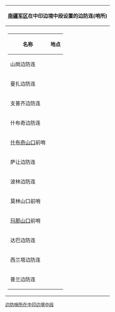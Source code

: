 {| class="wikitable collapsible collapsed"  
|-
!colspan="2"|[[南疆军区]]在中印边境中段设置的边防连(哨所)
|- 
|-
| 
{| class="wikitable"  
! 名称 !! 地点
|-
|山岗边防连|| {{coord|32.2116| 79.1936 }} 
|-
|曼扎边防连|| {{coord|32.1555| 78.8040 }} 
|-
|支普齐边防连|| {{coord|32.5764| 78.6083 }} 
|-
|什布奇边防连|| {{coord|31.8105| 78.8088 }} 
|-
|[[什布奇山口]]前哨|| {{coord|31.8145| 78.7473 }} 
|-
|萨让边防连|| {{coord|31.5681| 79.0520 }} 
|-
|波林边防连|| {{coord|31.2985| 79.5455 }} 
|-
|莫林山口前哨|| {{coord|31.2384| 79.3336 }} 
|-
|[[玛那山口]]前哨|| {{coord|31.2318| 79.5717 }} 
|-
|达巴边防连|| {{coord|31.2280| 79.9252 }} 
|-
|西兰塔边防连|| {{coord|30.7560| 80.5960 }} 
|-
|普兰边防连|| {{coord|30.30222| 81.17889 }}  
|}

|

{{OSM Location map
| coord = {{coord|31.44|79.9 }}   <!-- Map center -->
| float = <!-- null, left, right -->  
| zoom = 8
| width = 550
| height = 550
| caption = <center> [[南疆军区]]在中印边境中段设置的边防连(哨所) </center>
| nolabels = 1
| map-data = 
| auto-caption=1
| scalemark = 1
<!-- the optional 'D' values become Defaults for subsequent parameter sets -->
| markD = Red pog.svg 
| mark-sizeD = 3
| mark-imageD =  <!-- null --> 
| mark-descriptionD =  <!-- null --> 
| label-sizeD = 10
| label-colorD = dark grey
| label-posD = right 
| label-offset-xD = 5 
| shapeD =  n-circle 
| shape-colorD =  <!-- null --> 
| shape-outlineD =  <!-- null --> 
<!-- the optional 'D' values become Defaults for subsequent parameter sets -->
<!-- 山岗边防连 -->
| mark-coord1 = {{coord|32.2116| 79.1936 }} 
| label1 = 山岗边防连 
| mark-title1 = 山岗边防连 
<!-- 山岗边防连 -->
<!-- Tianwendian -->
| mark-coord2 = {{coord|32.1555| 78.8040 }} 
| label2 = 曼扎边防连 
| mark-title2 = 曼扎边防连 
<!-- 曼扎边防连 -->
<!-- 支普齐边防连 -->
| mark-coord3 = {{coord|32.5764| 78.6083 }} 
| label3 = 支普齐边防连 
| mark-title3 = 支普齐边防连 Chepzi PLA
<!--支普齐边防连 -->
<!--什布奇边防连--> 
| mark-coord4 = {{coord|31.8105| 78.8088 }} 
| label4 = 什布奇边防连 
| mark-title4 = 什布奇边防连 Shipki PLA 
| label-pos4 = bottom 
| label-offset-x4 = 25 
<!-- 什布奇边防连 --> 
<!-- 什布奇山口前哨 --> 
| mark-coord5 = {{coord|31.8145| 78.7473 }} 
| label5 = 什布奇山口前哨 
| mark-title5 = [[什布奇山口]]前哨 
| label-pos5 = top 
| label-offset-x5 = 25 
<!-- 什布奇山口前哨 --> 
<!-- 萨让边防连 -->
| mark-coord6 = {{coord|31.5681| 79.0520 }} 
| label6 = 萨让边防连 
| mark-title6 = 萨让边防连 
<!-- 萨让边防连 -->
<!-- 波林边防连 -->
| mark-coord7 = {{coord|31.2985| 79.5455 }} 
| label7 = 波林边防连 
| mark-title7 = 波林边防连 
<!-- 波林边防连 -->
<!-- 莫林山口前哨 -->
| mark-coord8 = {{coord|31.2384| 79.3336 }} 
| label8 = 莫林山口前哨 
| mark-title8 = 莫林山口前哨
| label-pos8 = left 
| label-offset-x8 = -1 
<!-- 莫林山口前哨 -->
<!-- 玛那山口前哨 -->
| mark-coord9 = {{coord|31.2318| 79.5717 }} 
| label9 = 玛那山口前哨 
| mark-title9 =[[玛那山口]]前哨
<!-- 玛那山口前哨 -->
<!-- 达巴边防连 -->
| mark-coord10 = {{coord|31.2280| 79.9252 }} 
| label10 = 达巴边防连 
| mark-title10 = 达巴边防连 
<!-- 达巴边防连 -->
<!-- 西兰塔边防连 -->
| mark-coord11 = {{coord|30.7560| 80.5960 }} 
| label11 = 西兰塔边防连 
| mark-title11 = 西兰塔边防连 
<!-- 西兰塔边防连 -->
<!-- 普兰边防连 -->
| mark-coord12 = {{coord|30.30222| 81.17889 }} 
| label12 = 普兰边防连 
| mark-title12 = 普兰边防连 
| label-pos12 = top 
| label-offset-x12 = -25 
<!-- 普兰边防连 --> 
}}
|}<noinclude>

[[Category:中國地理位置圖模板|边防哨所在中印边境中段]]
</noinclude>